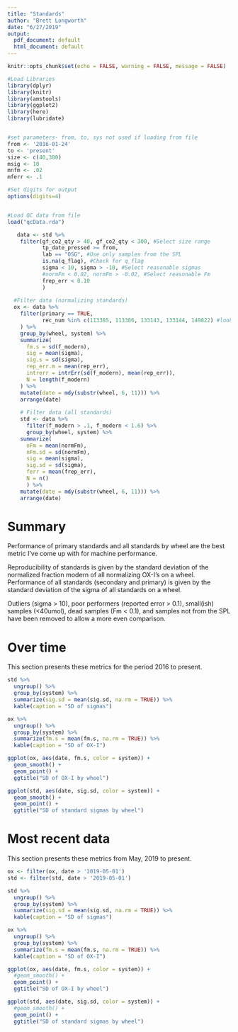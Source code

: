 ```yaml
---
title: "Standards"
author: "Brett Longworth"
date: "6/27/2019"
output:
  pdf_document: default
  html_document: default
---
```


```r
knitr::opts_chunk$set(echo = FALSE, warning = FALSE, message = FALSE)
```

```r

#Load Libraries
library(dplyr)
library(knitr)
library(amstools)
library(ggplot2)
library(here)
library(lubridate)


#set parameters- from, to, sys not used if loading from file
from <- '2016-01-24'
to <- 'present'
size <- c(40,300)
msig <- 10
mnfm <- .02
mferr <- .1

#Set digits for output
options(digits=4)


#Load QC data from file
load("qcData.rda")

   data <- std %>% 
    filter(gf_co2_qty > 40, gf_co2_qty < 300, #Select size range
           tp_date_pressed >= from,
           lab == "OSG", #Use only samples from the SPL
           is.na(q_flag), #Check for q_flag
           sigma < 10, sigma > -10, #Select reasonable sigmas
           #normFm < 0.02, normFm > -0.02, #Select reasonable Fm
           frep_err < 0.10
           ) 
    
  #Filter data (normalizing standards)
  ox <- data %>% 
    filter(primary == TRUE,
           rec_num %in% c(113385, 113386, 133143, 133144, 149822) #look at normalizing ox-I
    ) %>%
    group_by(wheel, system) %>%
    summarize(
      fm.s = sd(f_modern),
      sig = mean(sigma),
      sig.s = sd(sigma),
      rep_err.m = mean(rep_err),
      intrerr = intrErr(sd(f_modern), mean(rep_err)),
      N = length(f_modern)
    ) %>%
    mutate(date = mdy(substr(wheel, 6, 11))) %>%
    arrange(date)
 
    # Filter data (all standards)
    std <- data %>% 
      filter(f_modern > .1, f_modern < 1.6) %>%
      group_by(wheel, system) %>%
    summarize(
      nFm = mean(normFm),
      nFm.sd = sd(normFm),
      sig = mean(sigma),
      sig.sd = sd(sigma),
      ferr = mean(frep_err),
      N = n()
      ) %>%
    mutate(date = mdy(substr(wheel, 6, 11))) %>%
    arrange(date)
```

# Summary

Performance of primary standards and all standards by wheel are the best metric I've come up with for machine performance. 

Reproducibility of standards is given by the standard deviation of the normalized fraction modern of all normalizing OX-I's on a wheel. Performance of all standards (secondary and primary) is given by the standard deviation of the sigma of all standards on a wheel.

Outliers (sigma > 10), poor performers (reported error > 0.1), small(ish) samples (<40umol), dead samples (Fm < 0.1), and samples not from the SPL have been removed to allow a more even comparison.

# Over time

This section presents these metrics for the period 2016 to present. 

```r
std %>% 
  ungroup() %>%
  group_by(system) %>% 
  summarize(sig.sd = mean(sig.sd, na.rm = TRUE)) %>%
  kable(caption = "SD of sigmas")
```

```r
ox %>% 
  ungroup() %>%
  group_by(system) %>% 
  summarize(fm.s = mean(fm.s, na.rm = TRUE)) %>%
  kable(caption = "SD of OX-I")
```

``` r
ggplot(ox, aes(date, fm.s, color = system)) + 
  geom_smooth() +
  geom_point() +
  ggtitle("SD of OX-I by wheel")
```

```r
ggplot(std, aes(date, sig.sd, color = system)) +
  geom_smooth() +
  geom_point() +
  ggtitle("SD of standard sigmas by wheel")
```

# Most recent data

This section presents these metrics from May, 2019 to present. 
```r
ox <- filter(ox, date > '2019-05-01')
std <- filter(std, date > '2019-05-01')
```

```r
std %>% 
  ungroup() %>%
  group_by(system) %>% 
  summarize(sig.sd = mean(sig.sd, na.rm = TRUE)) %>%
  kable(caption = "SD of sigmas")
```

```r
ox %>% 
  ungroup() %>%
  group_by(system) %>% 
  summarize(fm.s = mean(fm.s, na.rm = TRUE)) %>%
  kable(caption = "SD of OX-I")
```

``` r
ggplot(ox, aes(date, fm.s, color = system)) + 
  #geom_smooth() +
  geom_point() +
  ggtitle("SD of OX-I by wheel")
```

```r
ggplot(std, aes(date, sig.sd, color = system)) +
  #geom_smooth() +
  geom_point() +
  ggtitle("SD of standard sigmas by wheel")
```